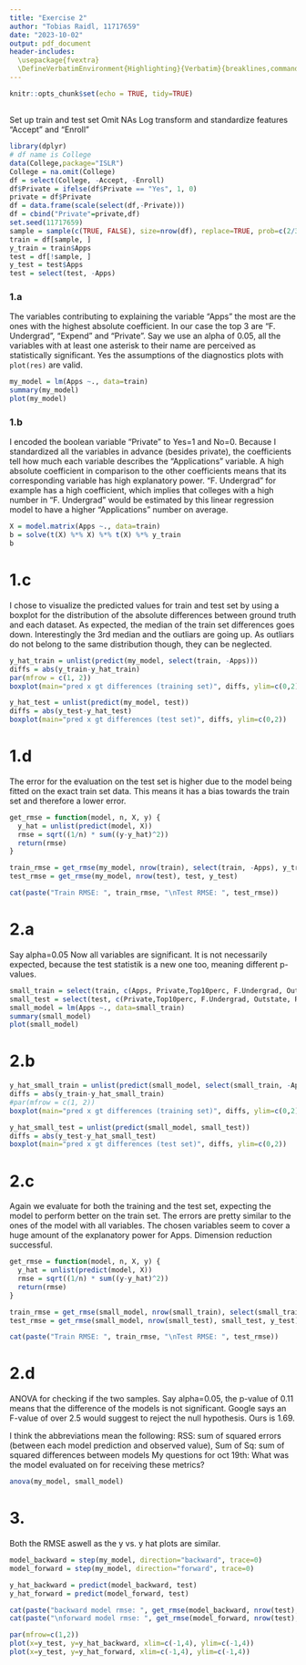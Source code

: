 ```yaml
---
title: "Exercise 2"
author: "Tobias Raidl, 11717659"
date: "2023-10-02"
output: pdf_document
header-includes:
  \usepackage{fvextra}
  \DefineVerbatimEnvironment{Highlighting}{Verbatim}{breaklines,commandchars=\\\{\}}
---
```


```r
knitr::opts_chunk$set(echo = TRUE, tidy=TRUE)
```

##
Set up train and test set
Omit NAs
Log transform and standardize features "Accept" and "Enroll"
```r
library(dplyr)
# df name is College
data(College,package="ISLR")
College = na.omit(College)
df = select(College, -Accept, -Enroll)
df$Private = ifelse(df$Private == "Yes", 1, 0)
private = df$Private
df = data.frame(scale(select(df,-Private)))
df = cbind("Private"=private,df)
set.seed(11717659)
sample = sample(c(TRUE, FALSE), size=nrow(df), replace=TRUE, prob=c(2/3,1/3))
train = df[sample, ]
y_train = train$Apps
test = df[!sample, ]
y_test = test$Apps
test = select(test, -Apps)
```
### 1.a
The variables contributing to explaining the variable "Apps" the most are the ones with the highest absolute coefficient. In our case the top 3 are "F. Undergrad", "Expend" and "Private". Say we use an alpha of 0.05, all the variables with at least one asterisk to their name are perceived as statistically significant. Yes the assumptions of the diagnostics plots with `plot(res)` are valid.
```r
my_model = lm(Apps ~., data=train)
summary(my_model)
plot(my_model)

```

### 1.b
I encoded the boolean variable "Private" to Yes=1 and No=0. Because I standardized all the variables in advance (besides private), the coefficients tell how much each variable describes the "Applications" variable. A high absolute coefficient in comparison to the other coefficients means that its corresponding variable has high explanatory power. "F. Undergrad" for example has a high coefficient, which implies that colleges with a high number in "F. Undergrad" would be estimated by this linear regression model to have a higher "Applications" number on average.
```r
X = model.matrix(Apps ~., data=train)
b = solve(t(X) %*% X) %*% t(X) %*% y_train
b
```

# 1.c
I chose to visualize the predicted values for train and test set by using a boxplot for the distribution of the absolute differences between ground truth and each dataset. As expected, the median of the train set differences goes down. Interestingly the 3rd median and the outliars are going up. As outliars do not belong to the same distribution though, they can be neglected.
```r
y_hat_train = unlist(predict(my_model, select(train, -Apps)))
diffs = abs(y_train-y_hat_train)
par(mfrow = c(1, 2))
boxplot(main="pred x gt differences (training set)", diffs, ylim=c(0,2))

y_hat_test = unlist(predict(my_model, test))
diffs = abs(y_test-y_hat_test)
boxplot(main="pred x gt differences (test set)", diffs, ylim=c(0,2))
```

# 1.d
The error for the evaluation on the test set is higher due to the model being fitted on the exact train set data. This means it has a bias towards the train set and therefore a lower error.
```r


get_rmse = function(model, n, X, y) {
  y_hat = unlist(predict(model, X))
  rmse = sqrt((1/n) * sum((y-y_hat)^2))
  return(rmse)
}

train_rmse = get_rmse(my_model, nrow(train), select(train, -Apps), y_train)
test_rmse = get_rmse(my_model, nrow(test), test, y_test)

cat(paste("Train RMSE: ", train_rmse, "\nTest RMSE: ", test_rmse))

```

# 2.a
Say alpha=0.05
Now all variables are significant. It is not necessarily expected, because the test statistik is a new one too, meaning different p-values.
```r
small_train = select(train, c(Apps, Private,Top10perc, F.Undergrad, Outstate, Room.Board, perc.alumni, Expend, Grad.Rate))
small_test = select(test, c(Private,Top10perc, F.Undergrad, Outstate, Room.Board, perc.alumni, Expend, Grad.Rate))
small_model = lm(Apps ~., data=small_train)
summary(small_model)
plot(small_model)
```

# 2.b
```r
y_hat_small_train = unlist(predict(small_model, select(small_train, -Apps)))
diffs = abs(y_train-y_hat_small_train)
#par(mfrow = c(1, 2))
boxplot(main="pred x gt differences (training set)", diffs, ylim=c(0,2))

y_hat_small_test = unlist(predict(small_model, small_test))
diffs = abs(y_test-y_hat_small_test)
boxplot(main="pred x gt differences (test set)", diffs, ylim=c(0,2))
```

# 2.c
Again we evaluate for both the training and the test set, expecting the model to perform better on the train set. The errors are pretty similar to the ones of the model with all variables. The chosen variables seem to cover a huge amount of the explanatory power for Apps. Dimension reduction successful.
```r
get_rmse = function(model, n, X, y) {
  y_hat = unlist(predict(model, X))
  rmse = sqrt((1/n) * sum((y-y_hat)^2))
  return(rmse)
}

train_rmse = get_rmse(small_model, nrow(small_train), select(small_train, -Apps), y_train)
test_rmse = get_rmse(small_model, nrow(small_test), small_test, y_test)

cat(paste("Train RMSE: ", train_rmse, "\nTest RMSE: ", test_rmse))

```

# 2.d
ANOVA for checking if the two samples. Say alpha=0.05, the p-value of 0.11 means that the difference of the models is not significant. Google says an F-value of over 2.5 would suggest to reject the null hypothesis. Ours is 1.69.

I think the abbreviations mean the following: RSS: sum of squared errors (between each model prediction and observed value), Sum of Sq: sum of squared differences between models
My questions for oct 19th: What was the model evaluated on for receiving these metrics?
```r
anova(my_model, small_model)
```

# 3.
Both the RMSE aswell as the y vs. y hat plots are similar.
```r
model_backward = step(my_model, direction="backward", trace=0)
model_forward = step(my_model, direction="forward", trace=0)

y_hat_backward = predict(model_backward, test)
y_hat_forward = predict(model_forward, test)

cat(paste("backward model rmse: ", get_rmse(model_backward, nrow(test), test, y_test)))
cat(paste("\nforward model rmse: ", get_rmse(model_forward, nrow(test), test, y_test)))

par(mfrow=c(1,2))
plot(x=y_test, y=y_hat_backward, xlim=c(-1,4), ylim=c(-1,4))
plot(x=y_test, y=y_hat_forward, xlim=c(-1,4), ylim=c(-1,4))

```